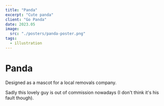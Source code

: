 ```yaml
---
title: "Panda"
excerpt: "Cute panda"
client: "Go Panda"
date: 2023.05
image:
  src: "./posters/panda-poster.png"
tags:
  - illustration
---
```


# Panda

Designed as a mascot for a local removals company.

Sadly this lovely guy is out of commission nowadays (I don't think it's his fault though).
